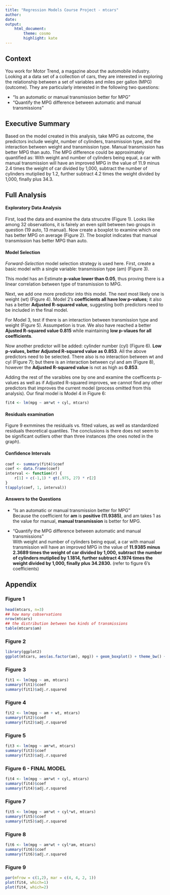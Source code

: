 ```yaml
---
title: "Regression Models Course Project - mtcars"
author: 
date: 
output: 
    html_document:
        theme: cosmo
        highlight: kate
---
```

## Context  

You work for Motor Trend, a magazine about the automobile industry. Looking at a data set of a collection of cars, they are interested in exploring the relationship between a set of variables and miles per gallon (MPG) (outcome). They are particularly interested in the following two questions:  

- "Is an automatic or manual transmission better for MPG”  
- "Quantify the MPG difference between automatic and manual transmissions"  

## Executive Summary  
Based on the model created in this analysis, take MPG as outcome, the predictors include weight, number of cylinders, transmission type, and the interaction between weight and transmission type. Manual transmission has better MPG than auto. The MPG difference could be approximately quantified as: With weight and number of cylinders being equal, a car with manual transmission will have an improved MPG in the value of 11.9 minus 2.4 times the weight of car divided by 1,000, subtract the number of cylinders mutiplied by 1.2, further subtract 4.2 times the weight divided by 1,000, finally plus 34.3.  

## Full Analysis  

#### Exploratory Data Analysis  
First, load the data and examine the data strucutre (Figure 1). Looks like among 32 observations, it is fairely an even split between two groups in question (19 auto, 13 manual). Now create a boxplot to examine which one has better MPG on average (Figure 2). The boxplot indicates that manual transmission has better MPG than auto.    

#### Model Selection  
*Forward-Selection* model selection strategy is used here. First, create a basic model with a single variable: transmission type (am) (Figure 3).  

This model has an Estimate **p-value lower than 0.05**, thus proving there is a linear correlation between type of transmission to MPG.  

Next, we add one more predictor into this model. The next most likely one is weight (wt) (Figure 4).  Model 2's **coefficients all have low p-values**; it also has a better **Adjusted R-squared value**, suggesting both predictors need to be included in the final model.  

For Model 3, test if there is an interaction between transmission type and weight (Figure 5). Assumpetion is true. We also have reached a better **Ajusted R-squared value 0.815** while maintaining **low p-vlaues for all coefficients**.   

Now another predictor will be added: cylinder number (cyl) (Figure 6). **Low p-values, better Adjusted R-squared value as 0.853**. All the above predictors need to be selected. There also is no interaction between wt and cyl (Figure 7); but there is an interaction between cyl and am (Figure 8), however the **Adjusted R-squared value** is not as high as **0.853**.    

Adding the rest of the varaibles one by one and examine the coefficents p-values as well as if Adjusted R-squared improves, we cannot find any other predictors that improves the current model (process omitted from this analysis). Our final model is Model 4 in Figure 6:  

```r
fit4 <- lm(mpg ~ am*wt + cyl, mtcars)
```

#### Residuals examination  
Figure 9 exmmines the residuals vs. fitted values, as well as standardized residuals theoretical quantiles. The conclusions is there does not seem to be significant outliers other than three instances (the ones noted in the graph).  

#### Confidence Intervals  

```r
coef <- summary(fit4)$coef
coef <- data.frame(coef)
interval <- function(r) {
    r[1] + c(-1,1) * qt(.975, 27) * r[2]
}
t(apply(coef, 1, interval))
```


#### Answers to the Questions  

- "Is an automatic or manual transmission better for MPG”  
Because the coefficient for **am** is **positive (11.9385)**, and am takes 1 as the value for manual, **manual transmission** is better for MPG.  

- "Quantify the MPG difference between automatic and manual transmissions"  
With weight and number of cylinders being equal, a car with manual transmission will have an improved MPG in the value of **11.9385 minus 2.3689 times the weight of car divided by 1,000, subtract the number of cylinders mutiplied by 1.1814, further subtract 4.1974 times the weight divided by 1,000, finally plus 34.2830.** (refer to figure 6's coefficients)   


## Appendix

### Figure 1  
```r
head(mtcars, n=3)
## how many cobservations
nrow(mtcars)
## the distribution between two kinds of transmissions
table(mtcars$am)
```

### Figure 2  
```r
library(ggplot2)
ggplot(mtcars, aes(as.factor(am), mpg)) + geom_boxplot() + theme_bw() + labs(x="0=Auto, 1=Manual")
```

### Figure 3  

```r
fit1 <- lm(mpg ~ am, mtcars)
summary(fit1)$coef
summary(fit1)$adj.r.squared
```

### Figure 4  


```r
fit2 <- lm(mpg ~ am + wt, mtcars)
summary(fit2)$coef
summary(fit2)$adj.r.squared
```

### Figure 5  

```r
fit3 <- lm(mpg ~ am*wt, mtcars)
summary(fit3)$coef
summary(fit3)$adj.r.squared
```

### Figure 6 - FINAL MODEL    

```r
fit4 <- lm(mpg ~ am*wt + cyl, mtcars)
summary(fit4)$coef
summary(fit4)$adj.r.squared
```

### Figure 7  

```r
fit5 <- lm(mpg ~ am*wt + cyl*wt, mtcars)
summary(fit5)$coef
summary(fit5)$adj.r.squared
```

### Figure 8  
```r
fit6 <- lm(mpg ~ am*wt + cyl*am, mtcars)
summary(fit6)$coef
summary(fit6)$adj.r.squared
```

### Figure 9

```r
par(mfrow = c(1,2), mar = c(4, 4, 2, 1))
plot(fit4, which=1)
plot(fit4, which=2)
```
